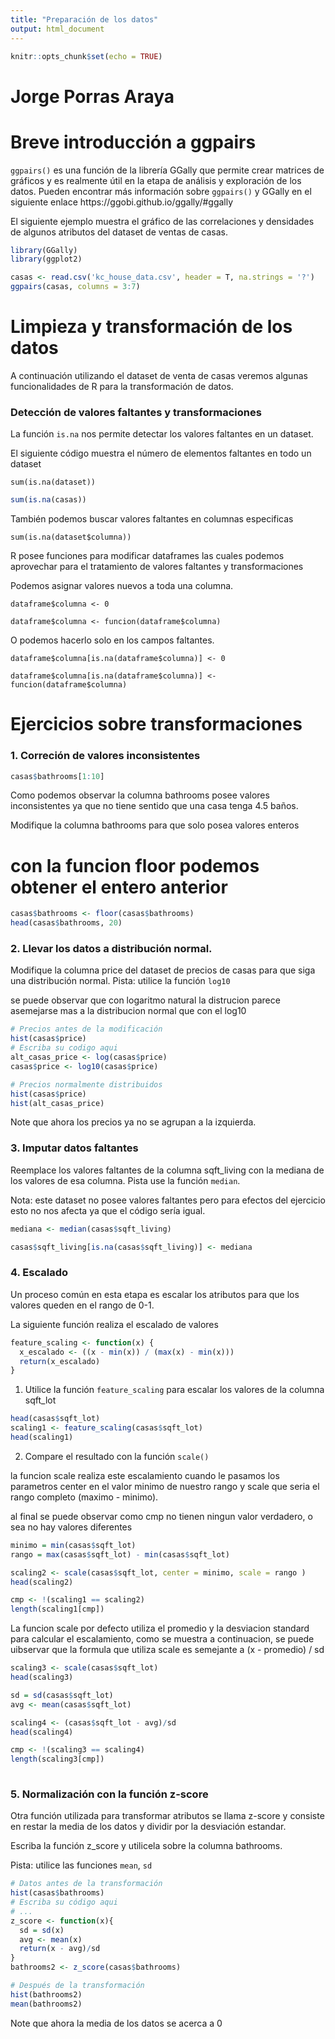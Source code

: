 ```yaml
---
title: "Preparación de los datos"
output: html_document
---
```


```r
knitr::opts_chunk$set(echo = TRUE)
```

# Jorge Porras Araya

# Breve introducción a ggpairs

`ggpairs()` es una función de la librería GGally que permite crear matrices de gráficos y es realmente útil en la etapa de análisis y exploración de los datos. Pueden encontrar más información sobre `ggpairs()` y GGally en el siguiente enlace https://ggobi.github.io/ggally/#ggally

El siguiente ejemplo muestra el gráfico de las correlaciones y densidades de algunos atributos del dataset de ventas de casas.

```r
library(GGally)
library(ggplot2)

casas <- read.csv('kc_house_data.csv', header = T, na.strings = '?')
ggpairs(casas, columns = 3:7)

```


# Limpieza y transformación de los datos

A continuación utilizando el dataset de venta de casas veremos algunas funcionalidades de R para la transformación de datos.

### Detección de valores faltantes y transformaciones

La función `is.na` nos permite detectar los valores faltantes en un dataset.

El siguiente código muestra el número de elementos faltantes en todo un dataset

`sum(is.na(dataset))`
```r
sum(is.na(casas))
```



También podemos buscar valores faltantes en columnas especificas

`sum(is.na(dataset$columna))`


R posee funciones para modificar dataframes las cuales podemos aprovechar para el tratamiento de valores faltantes y transformaciones

Podemos asignar valores nuevos a toda una columna.

`dataframe$columna <- 0`

`dataframe$columna <- funcion(dataframe$columna)`

O podemos hacerlo solo en los campos faltantes.

`dataframe$columna[is.na(dataframe$columna)] <- 0`

`dataframe$columna[is.na(dataframe$columna)] <- funcion(dataframe$columna)`

# Ejercicios sobre transformaciones

### 1. Correción de valores inconsistentes
```r
casas$bathrooms[1:10]
```
Como podemos observar la columna bathrooms posee valores inconsistentes ya que no tiene sentido que una casa tenga 4.5 baños. 

Modifique la columna bathrooms para que solo posea valores enteros

# con la funcion floor podemos obtener el entero anterior

```r
casas$bathrooms <- floor(casas$bathrooms)
head(casas$bathrooms, 20)

```

### 2. Llevar los datos a distribución normal.

Modifique la columna price del dataset de precios de casas para que siga una distribución normal. Pista: utilice la función `log10`

se puede observar que con logaritmo natural la distrucion parece asemejarse mas a la distribucion normal que con el log10

```r
# Precios antes de la modificación
hist(casas$price)
# Escriba su codigo aqui
alt_casas_price <- log(casas$price)
casas$price <- log10(casas$price)

# Precios normalmente distribuidos
hist(casas$price)
hist(alt_casas_price)
```

Note que ahora los precios ya no se agrupan a la izquierda.

### 3. Imputar datos faltantes

Reemplace los valores faltantes de la columna sqft_living con la mediana de los valores de esa columna. Pista use la función `median`.

Nota: este dataset no posee valores faltantes pero para efectos del ejercicio esto no nos afecta ya que el código sería igual.

```r
mediana <- median(casas$sqft_living)

casas$sqft_living[is.na(casas$sqft_living)] <- mediana

```


### 4. Escalado

Un proceso común en esta etapa es escalar los atributos para que los valores queden en el rango de 0-1.

La siguiente función realiza el escalado de valores

```r
feature_scaling <- function(x) {
  x_escalado <- ((x - min(x)) / (max(x) - min(x)))
  return(x_escalado)
}
```

1. Utilice la función `feature_scaling` para escalar los valores de la columna sqft_lot

```r
head(casas$sqft_lot)
scaling1 <- feature_scaling(casas$sqft_lot)
head(scaling1)

```


2. Compare el resultado con la función `scale()`

la funcion scale realiza este escalamiento cuando le pasamos los parametros center en el valor minimo de nuestro rango y scale que seria el rango completo (maximo - minimo).

al final se puede observar como cmp no tienen ningun valor verdadero, o sea no hay valores diferentes

```r

minimo = min(casas$sqft_lot)
rango = max(casas$sqft_lot) - min(casas$sqft_lot)

scaling2 <- scale(casas$sqft_lot, center = minimo, scale = rango )
head(scaling2)

cmp <- !(scaling1 == scaling2)
length(scaling1[cmp])

```

La funcion scale por defecto utiliza el promedio y la desviacion standard para calcular el escalamiento, como se muestra a continuacion, se puede uibservar que la formula que utiliza scale es semejante a (x - promedio) / sd 

```r
scaling3 <- scale(casas$sqft_lot)
head(scaling3)

sd = sd(casas$sqft_lot)
avg <- mean(casas$sqft_lot)

scaling4 <- (casas$sqft_lot - avg)/sd
head(scaling4)

cmp <- !(scaling3 == scaling4)
length(scaling3[cmp])
 
```




### 5. Normalización con la función z-score

Otra función utilizada para transformar atributos se llama z-score y consiste en restar la media de los datos y dividir por la desviación estandar.

Escriba la función z_score y utilicela sobre la columna bathrooms. 

Pista: utilice las funciones `mean`, `sd`



```r
# Datos antes de la transformación
hist(casas$bathrooms)
# Escriba su código aqui
# ...
z_score <- function(x){
  sd = sd(x)
  avg <- mean(x)
  return(x - avg)/sd
}
bathrooms2 <- z_score(casas$bathrooms)

# Después de la transformación
hist(bathrooms2)
mean(bathrooms2)
```

Note que ahora la media de los datos se acerca a 0




